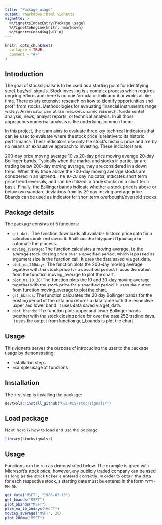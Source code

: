 ```yaml
---
title: "Package usage"
output: rmarkdown::html_vignette
vignette: >
  %\VignetteIndexEntry{Package usage}
  %\VignetteEngine{knitr::rmarkdown}
  %\VignetteEncoding{UTF-8}
---
```


```r
knitr::opts_chunk$set(
  collapse = TRUE,
  comment = "#>"
)
```

## Introduction
The goal of stocksignalsr is to be used as a starting point for
identifying stock buy/sell signals. Stock investing is a complex process
which requires ongoing efforts and there is no one formula or indicator
that works all the time. There exists extensive research on how to
identify opportunities and profit from stocks. Methodologies for
evaluating financial instruments range widely. An investor can utilize
macroeconomic research, fundamental analysis, news, analyst reports, or
technical analysis. In all those approaches numerical analysis is the
underlying common theme.

In this project, the team aims to evaluate three key technical
indicators that can be used to evaluate where the stock price is
relative to its historic performance. These indicators use only the
stock’s historic price and are by no means an exhaustive approach to
investing. These indicators are:

200-day price moving average 10 vs 20-day price moving average 20-day
Bollinger bands. Typically when the market and stocks in particular are
trading below 200-day moving average, they are considered in a down
trend. When they trade above the 200-day moving average stocks are
considered in an uptrend. The 10-20 day indicator, indicates short term
price trend reversals, and can be utilized to trade stocks on a short
term basis. Finally, the Bollinger bands indicate whether a stock price
is above or below two standard deviations from its 20 day moving average price.
Bbands can be used as indicator for short term overbought/oversold
stocks.

## Package details

The package consists of 6 functions:

-   `get_data`: The function downloads all available historic price data
    for a selected stock and saves it. It utilizes the tidyquant R
    package to automate the process.
-   `moving_average`: The function calculates a moving average, i.e.the
    average stock closing price over a specified period, which is passed
    as argument size in the function call. It uses the data saved via
    get_data.
-   `plot_ma_200days`: The function plots the 200-day moving average
    together with the stock price for a specified period. It uses the
    output from the function moving_average to plot the chart.
-   `plot_ma_10_20`: The function plots the 10 and 20-day moving average
    together with the stock price for a specified period. It uses the
    output from function moving_average to plot the chart.
-   `get_bbands`: The function calculates the 20 day Bollinger bands for
    the existing period of the data and returns a dataframe with the
    respective upper and lower band. It uses data saved via get_data.
-   `plot_bbands`: The function plots upper and lower Bollinger bands
    together with the stock closing price for over the past 252 trading
    days. It uses the output from function get_bbands to plot the chart.


## Usage

This vignette serves the purpose of introducing the user to the package usage by demonstrating:

* Installation steps
* Example usage of functions

## Installation

The first step is installing the package:

```r
devtools::install_github("UBC-MDS/stocksignalsr")

```


## Load package

Next, here is how to load and use the package


```r
library(stocksignalsr)

```

## Usage

Functions can be run as demonstrated below. The example is given with Microsoft's stock price, however, any publicly traded company can be used as long as the stock ticker is entered correctly.  In order to obtain the data for each respective stock, a starting date must be entered in the form `YYYY-MM-DD`.


```r
get_data("MSFT", "1986-03-13")
get_bbands("MSFT")
plot_bbands("MSFT")
plot_ma_10_20days("MSFT")
moving_average("MSFT", 20)
plot_200ma("MSFT")
```















